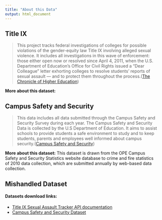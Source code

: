 ```yaml
---
title: "About this Data"
output: html_document
---
```


## Title IX
> This project tracks federal investigations of colleges for possible violations of the gender-equity law Title IX involving alleged sexual violence. It includes all investigations in this wave of enforcement: those either open now or resolved since April 4, 2011, when the U.S. Department of Education’s Office for Civil Rights issued a “Dear Colleague” letter exhorting colleges to resolve students’ reports of sexual assault — and to protect them throughout the process.([The Chronicle of Higher Education](https://projects.chronicle.com/titleix/))

**More about this dataset:**

## Campus Safety and Security
> This data includes all data submitted through the Campus Safety and Security Survey during each year. The Campus Safety and Security Data is collected by the U.S Department of Education. It aims to assist schools to provide students a safe environment to study and to keep students, parents and employees well informed about campus security.([Campus Safety and Security](https://ope.ed.gov/campussafety/#/))   

**More about this dataset:** This dataset is drawn from the OPE Campus Safety and Security Statistics website database to crime and fire statistics of 2010 data collection, which are submitted annually by web-based data collection. 

## Mishandled Dataset


#### Datasets download links:  
- [Title IX Sexual Assault Tracker API documentation](https://projects.chronicle.com/titleix/api/v1/docs/)   
- [Campus Safety and Security Dataset](https://ope.ed.gov/campussafety/#/datafile/list)